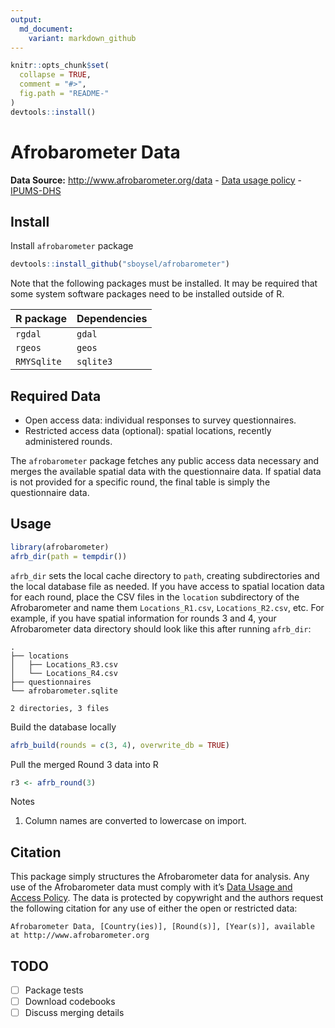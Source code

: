 ```yaml
---
output:
  md_document:
    variant: markdown_github
---
```


<!-- README.md is generated from README.Rmd. Please edit that file -->

```r
knitr::opts_chunk$set(
  collapse = TRUE,
  comment = "#>",
  fig.path = "README-"
)
devtools::install()
```

# Afrobarometer Data

**Data Source:** [http://www.afrobarometer.org/data](http://www.afrobarometer.org/data)
  - [Data usage policy](http://www.afrobarometer.org/data/data-use-policy)
  - [IPUMS-DHS](https://www.idhsdata.org/idhs/)


## Install

Install `afrobarometer` package

```r
devtools::install_github("sboysel/afrobarometer")
```

Note that the following packages must be installed.  It may be required that 
some system software packages need to be installed outside of R.

R package   | Dependencies 
------------|-------------
`rgdal`     | `gdal`
`rgeos`     | `geos`
`RMYSqlite` | `sqlite3`

## Required Data

- Open access data: individual responses to survey questionnaires.
- Restricted access data (optional): spatial locations, recently administered
  rounds.
  
The `afrobarometer` package fetches any public access data necessary and merges
the available spatial data with the questionnaire data.  If spatial data is not
provided for a specific round, the final table is simply the questionnaire
data.


## Usage

```r
library(afrobarometer)
afrb_dir(path = tempdir())
```

`afrb_dir` sets the local cache directory to `path`, creating subdirectories
and the local database file as needed.  If you have access to spatial location 
data for each round, place the CSV files in the `location` subdirectory of the 
Afrobarometer and name them `Locations_R1.csv`, `Locations_R2.csv`, etc. For 
example, if you have spatial information for rounds 3 and 4, your Afrobarometer
data directory should look like this after running `afrb_dir`:  

```
.
├── locations
│   ├── Locations_R3.csv
│   └── Locations_R4.csv
├── questionnaires
└── afrobarometer.sqlite

2 directories, 3 files
```

Build the database locally

```r
afrb_build(rounds = c(3, 4), overwrite_db = TRUE)
```

Pull the merged Round 3 data into R 

```r
r3 <- afrb_round(3)
```

Notes

1. Column names are converted to lowercase on import.

## Citation

This package simply structures the Afrobarometer data for analysis.  Any use of the
Afrobarometer data must comply with it's [Data Usage and Access Policy](http://www.afrobarometer.org/data/data-use-policy).  The data is protected by copywright and the authors request the following citation for any
use of either the open or restricted data:

    Afrobarometer Data, [Country(ies)], [Round(s)], [Year(s)], available at http://www.afrobarometer.org

## TODO

- [ ] Package tests
- [ ] Download codebooks
- [ ] Discuss merging details
